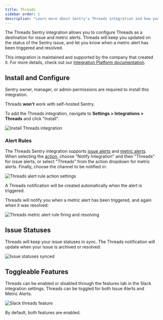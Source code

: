 ```yaml
---
title: Threads
sidebar_order: 1
description: "Learn more about Sentry's Threads integration and how you can effortlessly send alerts from Sentry to Threads."
---
```


The Threads Sentry integration allows you to configure Threads as a destination for issue and metric alerts. Threads will keep you updated on the status of the Sentry issue, and let you know when a metric alert has been triggered and resolved.

This integration is maintained and supported by the company that created it. For more details, check out our [Integration Platform documentation](/organization/integrations/integration-platform/).

## Install and Configure

<Note>

Sentry owner, manager, or admin permissions are required to install this integration.

Threads **won't** work with self-hosted Sentry.

</Note>

To add the Threads integration, navigate to **Settings > Integrations > Threads** and click "Install".

![Install Threads integration](./img/threads-install.png)

### Alert Rules

The Threads Sentry integration supports [issue alerts](/product/alerts/alert-types/#issue-alerts) and [metric alerts](/product/alerts/alert-types/#metric-alerts). When selecting the [action](/product/alerts/create-alerts/issue-alert-config/#then-conditions-actions), choose "Notify Integration" and then "Threads" for issue alerts, or select "Threads" from the action dropdown for metric alerts. Finally, choose the channel to be notified in:

![Threads alert rule action settings](./img/threads-rule.png)

A Threads notification will be created automatically when the alert is triggered.

Threads will notify you when a metric alert has been triggered, and again when it was resolved:

![Threads metric alert rule firing and resolving](./img/threads-metric-alert.png)

## Issue Statuses

Threads will keep your issue statuses in sync. The Threads notification will update when your issue is archived or resolved:

![Issue statuses synced](./img/threads-issue-alert.png)

## Toggleable Features

Threads can be enabled or disabled through the features tab in the Slack integration settings. Threads can be toggled for both Issue Alerts and Metric Alerts.

![Slack threads feature](./img/slack-threads-features.png)

By default, both features are enabled.
